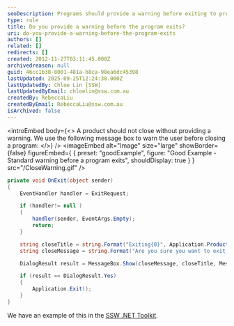 ```yaml
---
seoDescription: Programs should provide a warning before exiting to prevent unexpected closures.
type: rule
title: Do you provide a warning before the program exits?
uri: do-you-provide-a-warning-before-the-program-exits
authors: []
related: []
redirects: []
created: 2012-11-27T03:11:45.000Z
archivedreason: null
guid: 46cc1b38-8001-481a-b8ca-98ea6dc45398
lastUpdated: 2025-09-25T12:24:38.000Z
lastUpdatedBy: Chloe Lin [SSW]
lastUpdatedByEmail: chloelin@ssw.com.au
createdBy: RebeccaLiu
createdByEmail: RebeccaLiu@ssw.com.au
isArchived: false
---
```


<introEmbed
  body={<>
A product should not close without providing a warning. We use the following message box to warn the user before closing a program:
  </>}
/>
<imageEmbed
  alt="Image"
  size="large"
  showBorder={false}
  figureEmbed={ {
    preset: "goodExample",
    figure: "Good Example - Standard warning before a program exits",
    shouldDisplay: true
  } }
  src="/CloseWarning.gif"
/>

```cs
private void OnExit(object sender)
{
    EventHandler handler = ExitRequest;

    if (handler!= null )
    {
        handler(sender, EventArgs.Empty);
        return;
    }

    string closeTitle = string.Format("Exiting{0}", Application.ProductName);
    string closeMessage = string.Format("Are you sure you want to exit {0}", Application.ProductName);

    DialogResult result = MessageBox.Show(closeMessage, closeTitle, MessageBoxButtons.YesNo, MessageBoxIcon.Warning);

    if (result == DialogResult.Yes)
    {
        Application.Exit();
    }
}
```

We have an example of this in the [SSW .NET Toolkit](http://www.ssw.com.au/ssw/NETToolkit/).
